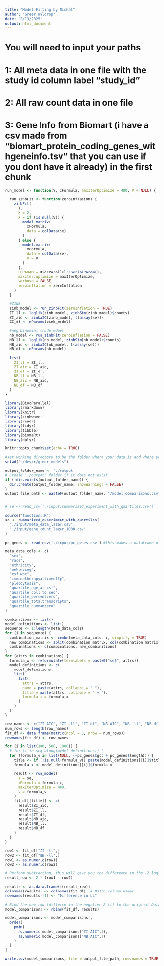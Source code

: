 ```yaml
---
title: "Model Fitting by Michal"
author: "Greer Waldrop"
date: "2/13/2025"
output: html_document
---
```


# You will need to input your paths
# 1: All meta data in one file with the study id column label "study_id"
# 2: All raw count data in one file
# 3: Gene Info from Biomart (i have a csv made from "biomart_protein_coding_genes_withgeneinfo.tsv" that you can use if you dont have it already) in the first chunk

```r
run_model <- function(Y, xFormula, maxIterOptimize = 400, V = NULL) {

  run_zinbFit <- function(zeroInflation) {
    zinbFit(
      Y,
      K = 2,
      X = if (is.null(V)) {
        model.matrix(
          xFormula,
          data = colData(se)
        )
      } else {
        model.matrix(
          xFormula,
          data = colData(se),
          V = V
        )
      },
      BPPARAM = BiocParallel::SerialParam(),
      maxiter.optimize = maxIterOptimize,
      verbose = FALSE,
      zeroinflation = zeroInflation
    )
  }

  #ZINB
  zinb_model <- run_zinbFit(zeroInflation = TRUE)
  ZI_ll <- loglik(zinb_model, zinbSim(zinb_model)$counts)
  ZI_aic <- zinbAIC(zinb_model, t(assay(se)))
  ZI_df <- nParams(zinb_model)

  #neg binomial crude mdoel
  nb_model <- run_zinbFit(zeroInflation = FALSE)
  NB_ll <- loglik(nb_model, zinbSim(nb_model)$counts)
  NB_aic <- zinbAIC(nb_model, t(assay(se)))
  NB_df <- nParams(nb_model)

  list(
    ZI_ll = ZI_ll,
    ZI_aic = ZI_aic,
    ZI_df = ZI_df,
    NB_ll = NB_ll,
    NB_aic = NB_aic,
    NB_df = NB_df
  )
}
```


```r
library(BiocParallel)
library(rmarkdown)
library(knitr)
library(zinbwave)
library(readr)
library(tidyr)
library(tibble)
library(biomaRt)
library(dplyr)

knitr::opts_chunk$set(echo = TRUE)

#set working directory to be the folder where your data is and where you want the output to go
setwd("~/dev/r/greer_models")

output_folder_name <- './output'
# Create './output' folder if it does not exist
if (!dir.exists(output_folder_name)) {
  dir.create(output_folder_name, showWarnings = FALSE)
}
output_file_path <- paste0(output_folder_name, "/model_comparisons.csv")


# se <- read_csv('./input/summarized_experiment_with_quartiles.csv')

source("functions.R")
se <- summarized_experiment_with_quartiles(
  "./input/meta_data_lazar.csv",
  "./input/gene_count_lazar_1000.csv"
)

pc_genes <- read_csv('./input/pc_genes.csv') #this makes a dataframe of all the gene level info for only protein coding genes taken from biomart in Fall 2024
```


```r
meta_data_cols <- c(
  "sex",
  "race",
  "ethnicity",
  "enhancing",
  "csf_wbc",
  "immunetherapyattimeoflp",
  "pleocytosis",
  "quartile_age_at_csf",
  "quartile_coll_to_seq",
  "quartile_percentzero",
  "quartile_totaltranscripts",
  "quartile_numnonzero"
)

combinations <- list()
model_definitions <- list()
sequence <- 1:length(meta_data_cols)
for (i in sequence) {
  combination_matrix <- combn(meta_data_cols, i, simplify = TRUE)
  new_combinations <- split(combination_matrix, col(combination_matrix))
  combinations <- c(combinations, new_combinations)
}
for (attrs in combinations) {
  formula_x <- reformulate(termlabels = paste0("se$", attrs))
  model_definitions <- c(
    model_definitions,
    list(
      list(
        attrs = attrs,
        name = paste(attrs, collapse = "_"),
        title = paste(attrs, collapse = " + "),
        formula_x = formula_x
      )
    )
  )
}
```

```r
row_names <- c("ZI AIC", "ZI -ll", "ZI-df", "NB AIC", "NB -ll", "NB df")
num_rows <- length(row_names)
fit_df <- data.frame(matrix(ncol = 0, nrow = num_rows))
rownames(fit_df) <- row_names

for (i in list(100, 500, 1000)) {
  # for (i in seq_along(model_definitions)) {
  for (formula_v in list(NULL, (~pc_genes$gcc + pc_genes$length))) {
    title <- if (!is.null(formula_v)) paste(model_definitions[[i]]$title, "gcc + length", sep = " + ") else model_definitions[[i]]$title
    formula_x <- model_definitions[[i]]$formula_x

    result <- run_model(
      Y = se,
      xFormula = formula_x,
      maxIterOptimize = 400,
      V = formula_v
    )
    fit_df[[title]] <- c(
      result$ZI_aic,
      result$ZI_ll,
      result$ZI_df,
      result$NB_aic,
      result$NB_ll,
      result$NB_df
    )
  }
}

row1 <- fit_df["ZI -ll",]
row2 <- fit_df["NB -ll",]
row1 <- as.numeric(row1)
row2 <- as.numeric(row2)

# Perform subtraction, this will give you the difference in the -2 logliklihood wihch is the statistic which you could in theory run a LR test on but these models aren't nested so cant technically do it 
result_row <- 2 * (row1 - row2)

results <- as.data.frame(t(result_row))
colnames(results) <- colnames(fit_df)  # Match column names
rownames(results)[1] <- "Difference in LL"

# Bind the new row (differce in the negative 2 ll) to the original DataFrame
model_comparisons <- rbind(fit_df, results)

model_comparisons <- model_comparisons[,
  order(
    pmin(
      as.numeric(model_comparisons["ZI AIC",]),
      as.numeric(model_comparisons["NB AIC",])
    )
  )
]

write.csv(model_comparisons, file = output_file_path, row.names = TRUE)

```



